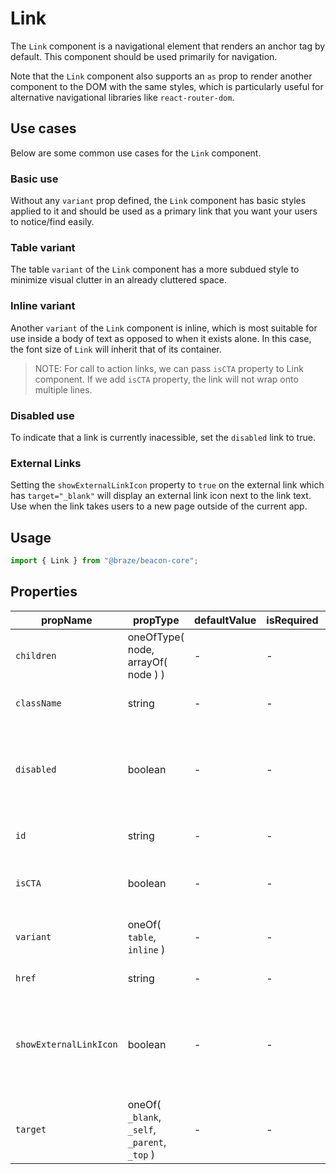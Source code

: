 
# Link

The `Link` component is a navigational element that renders an anchor
tag by default. This component should be used primarily for navigation.

Note that the `Link` component also supports an `as` prop to render another
component to the DOM with the same styles, which is particularly useful for
alternative navigational libraries like `react-router-dom`.

## Use cases

Below are some common use cases for the `Link` component.

### Basic use

Without any `variant` prop defined, the `Link` component has basic styles
applied to it and should be used as a primary link that you want your users
to notice/find easily.

<Canvas>
  <Story id="core-primitives-link--basic-use" />
</Canvas>

### Table variant

The table `variant` of the `Link` component has a more subdued style to
minimize visual clutter in an already cluttered space.

<Canvas>
  <Story id="core-primitives-link--table-variant" />
</Canvas>

### Inline variant

Another `variant` of the `Link` component is inline, which is most suitable
for use inside a body of text as opposed to when it exists alone. In this case,
the font size of `Link` will inherit that of its container.

> NOTE: For call to action links, we can pass `isCTA` property to Link component.
> If we add `isCTA` property, the link will not wrap onto multiple lines.

<Canvas>
  <Story id="core-primitives-link--inline-variant" />
</Canvas>

### Disabled use

To indicate that a link is currently inacessible, set the `disabled` link
to true.

<Canvas>
  <Story id="core-primitives-link--disabled-use" />
</Canvas>

### External Links

Setting the `showExternalLinkIcon` property to `true` on the external link which has `target="_blank"` will display an external link icon next to the link text.
Use when the link takes users to a new page outside of the current app.

<Canvas>
  <Story id="core-primitives-link--external-link" />
</Canvas>

## Usage

```javascript
import { Link } from "@braze/beacon-core";
```

## Properties

| propName               | propType                                      | defaultValue | isRequired | Description                                                             |
| ---------------------- | --------------------------------------------- | ------------ | ---------- | ----------------------------------------------------------------------- |
| `children`             | oneOfType( node, arrayOf( node ) )            | -            | -          | children to be passed into component                                    |
| `className`            | string                                        | -            | -          | class name of the component                                             |
| `disabled`             | boolean                                       | -            | -          | indicates that the button should be visually and functionally disabled  |
| `id`                   | string                                        | -            | -          | id to be passed to the DOM                                              |
| `isCTA`                | boolean                                       | -            | -          | indicates the link is a call-to-action link                             |
| `variant`              | oneOf( `table`, `inline` )                    | -            | -          | visual variant for the link component                                   |
| `href`                 | string                                        | -            | -          | the url to redirect to                                                  |
| `showExternalLinkIcon` | boolean                                       | -            | -          | indicates that external link icon should be displayed for external link |
| `target`               | oneOf( `_blank`, `_self`, `_parent`, `_top` ) | -            | -          | where the redirection should happen                                     |

